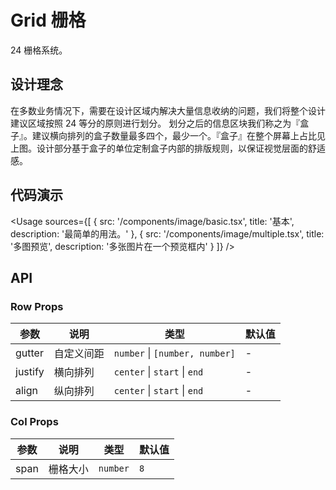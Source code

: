 
# Grid 栅格

24 栅格系统。

## 设计理念

在多数业务情况下，需要在设计区域内解决大量信息收纳的问题，我们将整个设计建议区域按照 24 等分的原则进行划分。
划分之后的信息区块我们称之为『盒子』。建议横向排列的盒子数量最多四个，最少一个。『盒子』在整个屏幕上占比见上图。设计部分基于盒子的单位定制盒子内部的排版规则，以保证视觉层面的舒适感。

## 代码演示

<Usage
  sources={[
    {
      src: '/components/image/basic.tsx',
      title: '基本',
      description: '最简单的用法。'
    },
    {
      src: '/components/image/multiple.tsx',
      title: '多图预览',
      description: '多张图片在一个预览框内'
    }
  ]}
/>

## API

### Row Props

| 参数    | 说明       | 类型                           | 默认值 |
| ------- | ---------- | ------------------------------ | ------ |
| gutter  | 自定义间距 | `number` \| `[number, number]` | -      |
| justify | 横向排列   | `center` \| `start` \| `end`   | -      |
| align   | 纵向排列   | `center` \| `start` \| `end`   | -      |

### Col Props

| 参数 | 说明     | 类型     | 默认值 |
| ---- | -------- | -------- | ------ |
| span | 栅格大小 | `number` | `8`    |
